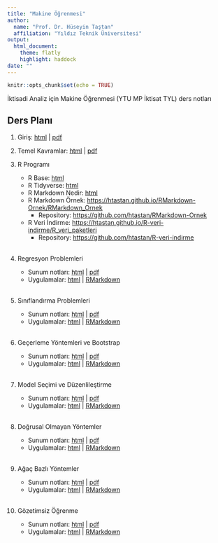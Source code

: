 ```yaml
---
title: "Makine Öğrenmesi"
author: 
  name: "Prof. Dr. Hüseyin Taştan"
  affiliation: "Yıldız Teknik Üniversitesi"
output: 
  html_document:
    theme: flatly
    highlight: haddock
date: ""
---
```


```r
knitr::opts_chunk$set(echo = TRUE)
```

İktisadi Analiz için Makine Öğrenmesi (YTU MP İktisat TYL) ders notları 

## Ders Planı


1. Giriş: [html](docs/Giris.html) | [pdf](docs/Giris.pdf)

2. Temel Kavramlar: [html](docs/Temel-Kavramlar.html) | [pdf](docs/Temel-Kavramlar.pdf)

3. R Programı 
    - R Base: [html](R/R-Base.html)
    - R Tidyverse: [html](R/R-Tidyverse.html) 
    - R Markdown Nedir: [html](R/RMarkdown.html) 
    - R Markdown Örnek: <https://htastan.github.io/RMarkdown-Ornek/RMarkdown_Ornek>
      - Repository: <https://github.com/htastan/RMarkdown-Ornek>
    - R Veri İndirme: <https://htastan.github.io/R-veri-indirme/R_veri_paketleri>
      - Repository: <https://github.com/htastan/R-veri-indirme>
<br/>
<br/>

4. Regresyon Problemleri
    - Sunum notları: [html](docs/Regresyon.html) | [pdf](docs/Regresyon.pdf)
    - Uygulamalar: [html](R/R-Regresyon.html) | [RMarkdown](R/R-Regresyon.Rmd)
<br/>
<br/>

5. Sınıflandırma Problemleri 
    - Sunum notları: [html](docs/Siniflandirma.html) | [pdf](docs/Siniflandirma.pdf)
    - Uygulamalar: [html](R/R-Siniflandirma.html) | [RMarkdown](R/R-Siniflandirma.Rmd)
<br/>
<br/>

6. Geçerleme Yöntemleri ve Bootstrap 
    - Sunum notları: [html](docs/Gecerleme.html) | [pdf](docs/Gecerleme.pdf)
    - Uygulamalar: [html](R/R-Gecerleme.html) | [RMarkdown](R/R-Gecerleme.Rmd)
<br/>
<br/>

7. Model Seçimi ve Düzenlileştirme 
    - Sunum notları: [html](docs/Duzenlilestirme.html) | [pdf](docs/Duzenlilestirme.pdf)
    - Uygulamalar: [html](R/R-Duzenlilestirme.html) | [RMarkdown](R/R-Duzenlilestirme.Rmd)
<br/>
<br/>

8. Doğrusal Olmayan Yöntemler 
    - Sunum notları: [html](docs/Dogrusal-olmayan-modeller.html) | [pdf](docs/Dogrusal-olmayan-modeller.pdf)
    - Uygulamalar: [html](R/R-Dogrusal-olmayan-modeller.html) | [RMarkdown](R/R-Dogrusal-olmayan-modeller.Rmd) 
<br/>
<br/>

9. Ağaç Bazlı Yöntemler 
    - Sunum notları: [html](docs/Agac-bazli-yontemler.html) | [pdf](docs/Agac-bazli-yontemler.pdf)
    - Uygulamalar: [html](R/R-Agac-bazli-yontemler.html) | [RMarkdown](R/R-Agac-bazli-yontemler.Rmd)  
<br/>
10. Gözetimsiz Öğrenme
    - Sunum notları: [html](docs/Gozetimsiz-Ogrenme.html) | [pdf](docs/Gozetimsiz-Ogrenme.pdf)
    - Uygulamalar: [html](R/R-Gozetimsiz-ogrenme.html) | [RMarkdown](R/R-Gozetimsiz-ogrenme.Rmd)   
<br/>
<br/>


